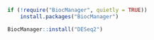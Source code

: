 ```r
if (!require("BiocManager", quietly = TRUE))
    install.packages("BiocManager")

BiocManager::install("DESeq2")
```


```r

```

